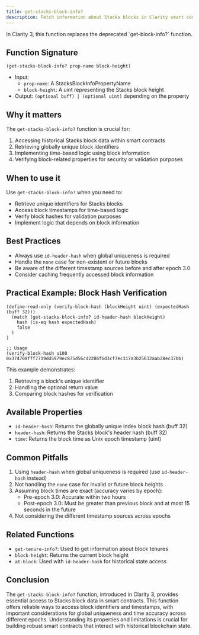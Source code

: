 ```yaml
---
title: get-stacks-block-info?
description: Fetch information about Stacks blocks in Clarity smart contracts.
---
```


<Callout>
In Clarity 3, this function replaces the deprecated `get-block-info?` function.
</Callout>

## Function Signature

```clarity
(get-stacks-block-info? prop-name block-height)
```

- Input: 
  - `prop-name`: A StacksBlockInfoPropertyName
  - `block-height`: A uint representing the Stacks block height
- Output: `(optional buff) | (optional uint)` depending on the property

## Why it matters

The `get-stacks-block-info?` function is crucial for:

1. Accessing historical Stacks block data within smart contracts
2. Retrieving globally unique block identifiers
3. Implementing time-based logic using block information
4. Verifying block-related properties for security or validation purposes

## When to use it

Use `get-stacks-block-info?` when you need to:

- Retrieve unique identifiers for Stacks blocks
- Access block timestamps for time-based logic
- Verify block hashes for validation purposes
- Implement logic that depends on block information

## Best Practices

- Always use `id-header-hash` when global uniqueness is required
- Handle the `none` case for non-existent or future blocks
- Be aware of the different timestamp sources before and after epoch 3.0
- Consider caching frequently accessed block information

## Practical Example: Block Hash Verification

```clarity
(define-read-only (verify-block-hash (blockHeight uint) (expectedHash (buff 32)))
  (match (get-stacks-block-info? id-header-hash blockHeight)
    hash (is-eq hash expectedHash)
    false
  )
)

;; Usage
(verify-block-hash u100 0x374708fff7719dd5979ec875d56cd2286f6d3cf7ec317a3b25632aab28ec37bb)
```

This example demonstrates:
1. Retrieving a block's unique identifier
2. Handling the optional return value
3. Comparing block hashes for verification

## Available Properties

- `id-header-hash`: Returns the globally unique index block hash (buff 32)
- `header-hash`: Returns the Stacks block's header hash (buff 32)
- `time`: Returns the block time as Unix epoch timestamp (uint)

## Common Pitfalls

1. Using `header-hash` when global uniqueness is required (use `id-header-hash` instead)
2. Not handling the `none` case for invalid or future block heights
3. Assuming block times are exact (accuracy varies by epoch):
   - Pre-epoch 3.0: Accurate within two hours
   - Post-epoch 3.0: Must be greater than previous block and at most 15 seconds in the future
4. Not considering the different timestamp sources across epochs

## Related Functions

- `get-tenure-info?`: Used to get information about block tenures
- `block-height`: Returns the current block height
- `at-block`: Used with `id-header-hash` for historical state access

## Conclusion

The `get-stacks-block-info?` function, introduced in Clarity 3, provides essential access to Stacks block data in smart contracts. This function offers reliable ways to access block identifiers and timestamps, with important considerations for global uniqueness and time accuracy across different epochs. Understanding its properties and limitations is crucial for building robust smart contracts that interact with historical blockchain state.

